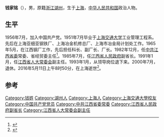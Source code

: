 '''钱家铭'''（{{bd|1930年|1月|2016年|5月11日}}），男，原籍[[浙江|浙江]][[湖州|湖州]]，生于[[上海|上海]]，[[中华人民共和国|中华人民共和国]]政治人物。

== 生平 ==
1956年7月，加入中国共产党。1951年7月毕业于[[上海交通大学|上海交通大学]]工业管理工程系。先后在上海亚细亚钢铁厂、上海冶金机修总厂、上海市冶金局计划处工作。1965年5月，在江西钢厂工作，先后担任科长、副厂长、厂长。1982年12月，任[[中共江西省委|中共江西省委]]常委、省经贸委主任<ref>{{cite book|author1=中共江西省委组织部|title=中国共产党江西省组织史资料 第1卷 1922-1987|date=1999年12月|publisher=中共党史出版社|location=北京|isbn=7-80136-402-3|pages=927|accessdate=2016-05-13}}</ref>。1985年7月，任[[江西省人民政府|江西省人民政府]]副省长。1991年1月，任[[江西省人大常委会|江西省人大常委会]]副主任。1993年1月，从领导岗位退下来。2000年7月，退休。2016年5月11日上午8时50分，在上海逝世<ref>{{cite news|title=钱家铭同志逝世|url=http://cpc.people.com.cn/n1/2016/0513/c87393-28347040.html|accessdate=2016-05-13|agency=江西日报|archive-date=2020-07-21|archive-url=https://web.archive.org/web/20200721174959/http://cpc.people.com.cn/n1/2016/0513/c87393-28347040.html|dead-url=no}}</ref>。

== 参考 ==
{{reflist}}

{{Authority control}}
{{DEFAULTSORT:Q}}
[[Category:钱姓|Category:钱姓]]
[[Category:湖州人|Category:湖州人]]
[[Category:上海人|Category:上海人]]
[[Category:上海交通大學校友|Category:上海交通大學校友]]
[[Category:中国共产党党员|Category:中国共产党党员]]
[[Category:中共江西省委常委|Category:中共江西省委常委]]
[[Category:江西省人民政府副省长|Category:江西省人民政府副省长]]
[[Category:江西省人大常委会副主任|Category:江西省人大常委会副主任]]